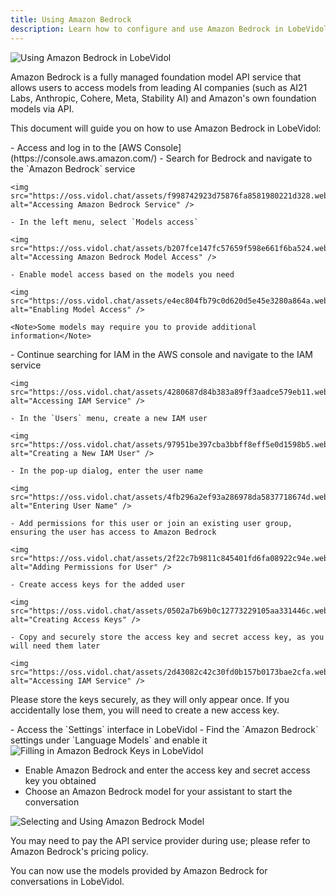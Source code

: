 ```yaml
---
title: Using Amazon Bedrock
description: Learn how to configure and use Amazon Bedrock in LobeVidol, a fully managed foundation model API service, to start conversations.
---
```


<img src="https://oss.vidol.chat/docs/2024/12/2291cb8a7b9e239542744fa128996700.png" alt="Using Amazon Bedrock in LobeVidol" />

Amazon Bedrock is a fully managed foundation model API service that allows users to access models from leading AI companies (such as AI21 Labs, Anthropic, Cohere, Meta, Stability AI) and Amazon's own foundation models via API.

This document will guide you on how to use Amazon Bedrock in LobeVidol:

<Steps>
  <Step title="Enable Access to Amazon Bedrock Models in AWS">
    - Access and log in to the [AWS Console](https://console.aws.amazon.com/)
    - Search for Bedrock and navigate to the `Amazon Bedrock` service

    <img src="https://oss.vidol.chat/assets/f998742923d75876fa8581980221d328.webp" alt="Accessing Amazon Bedrock Service" />

    - In the left menu, select `Models access`

    <img src="https://oss.vidol.chat/assets/b207fce147fc57659f598e661f6ba524.webp" alt="Accessing Amazon Bedrock Model Access" />

    - Enable model access based on the models you need

    <img src="https://oss.vidol.chat/assets/e4ec804fb79c0d620d5e45e3280a864a.webp" alt="Enabling Model Access" />

    <Note>Some models may require you to provide additional information</Note>

  </Step>

  <Step title="Obtain API Access Keys">
    - Continue searching for IAM in the AWS console and navigate to the IAM service

    <img src="https://oss.vidol.chat/assets/4280687d84b383a89ff3aadce579eb11.webp" alt="Accessing IAM Service" />

    - In the `Users` menu, create a new IAM user

    <img src="https://oss.vidol.chat/assets/97951be397cba3bbff8eff5e0d1598b5.webp" alt="Creating a New IAM User" />

    - In the pop-up dialog, enter the user name

    <img src="https://oss.vidol.chat/assets/4fb296a2ef93a286978da5837718674d.webp" alt="Entering User Name" />

    - Add permissions for this user or join an existing user group, ensuring the user has access to Amazon Bedrock

    <img src="https://oss.vidol.chat/assets/2f22c7b9811c845401fd6fa08922c94e.webp" alt="Adding Permissions for User" />

    - Create access keys for the added user

    <img src="https://oss.vidol.chat/assets/0502a7b69b0c12773229105aa331446c.webp" alt="Creating Access Keys" />

    - Copy and securely store the access key and secret access key, as you will need them later

    <img src="https://oss.vidol.chat/assets/2d43082c42c30fd0b157b0173bae2cfa.webp" alt="Accessing IAM Service" />

<Warning>Please store the keys securely, as they will only appear once. If you accidentally lose them, you will need to create a new access key.</Warning>

  </Step>

  <Step title="Configure Amazon Bedrock in LobeVidol">
    - Access the `Settings` interface in LobeVidol
    - Find the `Amazon Bedrock` settings under `Language Models` and enable it

<img src="https://oss.vidol.chat/assets/ea3ff6fef303aec9f5e32fc1b8d68f8d.webp" alt="Filling in Amazon Bedrock Keys in LobeVidol" />

- Enable Amazon Bedrock and enter the access key and secret access key you obtained
- Choose an Amazon Bedrock model for your assistant to start the conversation

<img src="https://oss.vidol.chat/assets/7971d334dbd5ba7ddeaa31125777070b.webp" alt="Selecting and Using Amazon Bedrock Model" />

<Warning>You may need to pay the API service provider during use; please refer to Amazon Bedrock's pricing policy.</Warning>

  </Step>
</Steps>

You can now use the models provided by Amazon Bedrock for conversations in LobeVidol.


